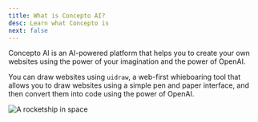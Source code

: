 ```yaml
---
title: What is Concepto AI?
desc: Learn what Concepto is
next: false
---
```


Concepto AI is an AI-powered platform that helps you to create your own websites using the power of your imagination and the power of OpenAI.

You can draw websites using `uidraw`, a web-first whieboaring tool that allows you to draw websites using a simple pen and paper interface, and then convert them into code using the power of OpenAI.

![A rocketship in space](../../../assets/images/whiteboarding.png)

